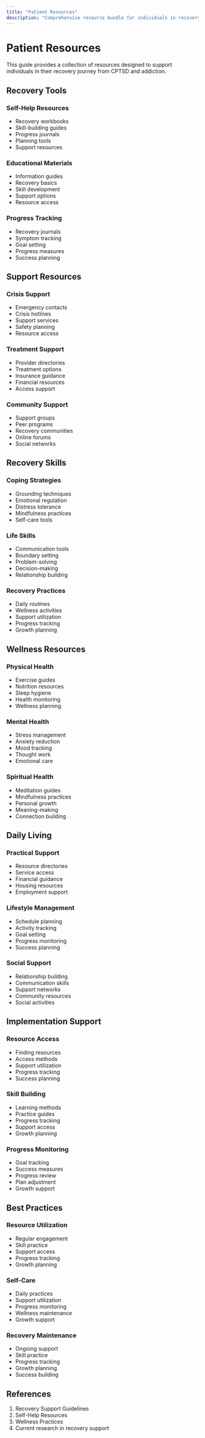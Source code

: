 ```yaml
---
title: "Patient Resources"
description: "Comprehensive resource bundle for individuals in recovery"
---
```


# Patient Resources

This guide provides a collection of resources designed to support individuals in their recovery journey from CPTSD and addiction.

## Recovery Tools

### Self-Help Resources

- Recovery workbooks
- Skill-building guides
- Progress journals
- Planning tools
- Support resources

### Educational Materials

- Information guides
- Recovery basics
- Skill development
- Support options
- Resource access

### Progress Tracking

- Recovery journals
- Symptom tracking
- Goal setting
- Progress measures
- Success planning

## Support Resources

### Crisis Support

- Emergency contacts
- Crisis hotlines
- Support services
- Safety planning
- Resource access

### Treatment Support

- Provider directories
- Treatment options
- Insurance guidance
- Financial resources
- Access support

### Community Support

- Support groups
- Peer programs
- Recovery communities
- Online forums
- Social networks

## Recovery Skills

### Coping Strategies

- Grounding techniques
- Emotional regulation
- Distress tolerance
- Mindfulness practices
- Self-care tools

### Life Skills

- Communication tools
- Boundary setting
- Problem-solving
- Decision-making
- Relationship building

### Recovery Practices

- Daily routines
- Wellness activities
- Support utilization
- Progress tracking
- Growth planning

## Wellness Resources

### Physical Health

- Exercise guides
- Nutrition resources
- Sleep hygiene
- Health monitoring
- Wellness planning

### Mental Health

- Stress management
- Anxiety reduction
- Mood tracking
- Thought work
- Emotional care

### Spiritual Health

- Meditation guides
- Mindfulness practices
- Personal growth
- Meaning-making
- Connection building

## Daily Living

### Practical Support

- Resource directories
- Service access
- Financial guidance
- Housing resources
- Employment support

### Lifestyle Management

- Schedule planning
- Activity tracking
- Goal setting
- Progress monitoring
- Success planning

### Social Support

- Relationship building
- Communication skills
- Support networks
- Community resources
- Social activities

## Implementation Support

### Resource Access

- Finding resources
- Access methods
- Support utilization
- Progress tracking
- Success planning

### Skill Building

- Learning methods
- Practice guides
- Progress tracking
- Support access
- Growth planning

### Progress Monitoring

- Goal tracking
- Success measures
- Progress review
- Plan adjustment
- Growth support

## Best Practices

### Resource Utilization

- Regular engagement
- Skill practice
- Support access
- Progress tracking
- Growth planning

### Self-Care

- Daily practices
- Support utilization
- Progress monitoring
- Wellness maintenance
- Growth support

### Recovery Maintenance

- Ongoing support
- Skill practice
- Progress tracking
- Growth planning
- Success building

## References

1. Recovery Support Guidelines
2. Self-Help Resources
3. Wellness Practices
4. Current research in recovery support
